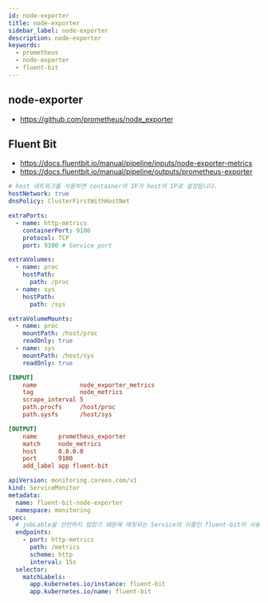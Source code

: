 ```yaml
---
id: node-exporter
title: node-exporter
sidebar_label: node-exporter
description: node-exporter
keywords:
  - prometheus
  - node-exporter
  - fluent-bit
---
```


## node-exporter

- https://github.com/prometheus/node_exporter

## Fluent Bit

- https://docs.fluentbit.io/manual/pipeline/inputs/node-exporter-metrics
- https://docs.fluentbit.io/manual/pipeline/outputs/prometheus-exporter

```yaml title="fluent-bit-values.yaml"
# host 네트워크를 사용하면 container의 IP가 host의 IP로 설정됩니다.
hostNetwork: true
dnsPolicy: ClusterFirstWithHostNet

extraPorts:
  - name: http-metrics
    containerPort: 9100
    protocol: TCP
    port: 9100 # Service port

extraVolumes:
  - name: proc
    hostPath:
      path: /proc
  - name: sys
    hostPath:
      path: /sys

extraVolumeMounts:
  - name: proc
    mountPath: /host/proc
    readOnly: true
  - name: sys
    mountPath: /host/sys
    readOnly: true
```

```ini
[INPUT]
    name            node_exporter_metrics
    tag             node_metrics
    scrape_interval 5
    path.procfs     /host/proc
    path.sysfs      /host/sys

[OUTPUT]
    name      prometheus_exporter
    match     node_metrics
    host      0.0.0.0
    port      9100
    add_label app fluent-bit
```

```yaml
apiVersion: monitoring.coreos.com/v1
kind: ServiceMonitor
metadata:
  name: fluent-bit-node-exporter
  namespace: monitoring
spec:
  # jobLable을 선언하지 않았기 때문에 매칭되는 Service의 이름인 fluent-bit이 사용됩니다.
  endpoints:
    - port: http-metrics
      path: /metrics
      scheme: http
      interval: 15s
  selector:
    matchLabels:
      app.kubernetes.io/instance: fluent-bit
      app.kubernetes.io/name: fluent-bit
```

